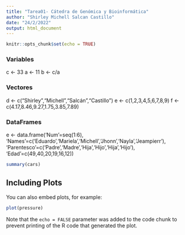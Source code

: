 ```yaml
---
title: "Tarea01- Cátedra de Genómica y Bioinformática"
author: "Shirley Michell Salcan Castillo"
date: "24/2/2022"
output: html_document
---
```


```r
knitr::opts_chunk$set(echo = TRUE)
```

### Variables
c <- 33
a <- 11
b <- c/a

### Vectores
d <- c("Shirley","Michell","Salcán","Castillo")
e <- c(1,2,3,4,5,6,7,8,9)
f <- c(4.17,8.46,9.27,1.75,3.85,7.89)

### DataFrames
e <- data.frame('Num'=seq(1:6),
                'Names'=c('Eduardo','Mariela','Michell','Jhonn','Nayla','Jeampierr'),
                'Parentesco'=c('Padre','Madre','Hija','Hijo','Hija','Hijo'),
                'Edad'=c(49,40,20,19,16,12))

```r
summary(cars)
```

## Including Plots

You can also embed plots, for example:

```r
plot(pressure)
```

Note that the `echo = FALSE` parameter was added to the code chunk to prevent printing of the R code that generated the plot.
